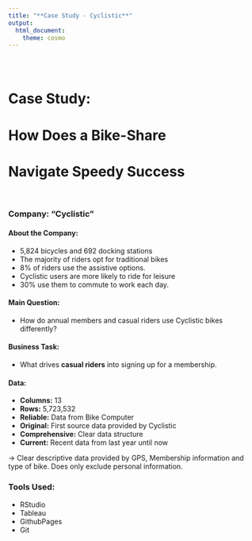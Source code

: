 ```yaml
---
title: "**Case Study - Cyclistic**"
output: 
  html_document:
    theme: cosmo
---
```


<style type="text/css">
.title {
  display: none;
}

#getting-started img {
  margin-right: 10px;
}

</style>

<div class="row" style="padding-top: 30px;">
<div class="col-sm-6">

# **Case Study:**
# **How Does a Bike-Share** 
# **Navigate Speedy Success**

<br>

### **Company: "Cyclistic"**

#### **About the Company:**

+ 5,824 bicycles and 692 docking stations
+ The majority of riders opt for traditional bikes
+ 8% of riders use the assistive options.
+ Cyclistic users are more likely to ride for leisure
+ 30% use them to commute to work each day.

#### **Main Question:**

+ How do annual members and casual riders use Cyclistic bikes differently?

#### **Business Task:**

+ What drives **casual riders** into signing up for a membership.

#### **Data:**

+ **Columns:** 13
+ **Rows:** 5,723,532
+ **Reliable:** Data from Bike Computer
+ **Original:** First source data provided by Cyclistic
+ **Comprehensive:** Clear data structure
+ **Current:** Recent data from last year until now

-> Clear descriptive data provided by GPS, Membership information and type of bike. Does only exclude personal information.




</div>
<div class="col-sm-6">

### **Tools Used:**

+ RStudio
+ Tableau
+ GithubPages
+ Git

</a>
</div>
